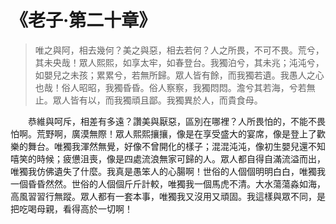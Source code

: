 # 《老子·第二十章》

> 唯之與阿，相去幾何？美之與惡，相去若何？人之所畏，不可不畏。荒兮，其未央哉！眾人熙熙，如享太牢，如春登台。我獨泊兮，其未兆；沌沌兮，如嬰兒之未孩；累累兮，若無所歸。眾人皆有餘，而我獨若遺。我愚人之心也哉！俗人昭昭，我獨昏昏。俗人察察，我獨悶悶。澹兮其若海，兮若無止。眾人皆有以，而我獨頑且鄙。我獨異於人，而貴食母。

&emsp;&emsp;恭維與呵斥，相差有多遠？讚美與厭惡，區別在哪裡？人所畏怕的，不能不畏怕啊。荒野啊，廣漠無際！眾人熙熙攘攘，像是在享受盛大的宴席，像是登上了歡樂的舞台。唯獨我渾然無覺，好像不曾開化的樣子；混混沌沌，像初生嬰兒還不知嘻笑的時候；疲憊沮喪，像是四處流浪無家可歸的人。眾人都自得自滿流溢而出，唯獨我仿佛遺失了什麼。我真是愚笨人的心腸啊！世俗的人個個明明白白，唯獨我一個昏昏然然。世俗的人個個斤斤計較，唯獨我一個馬虎不清。大水蕩蕩淼如海，高風習習行無蹤。眾人都有一套本事，唯獨我又沒用又頑固。我這樣與眾不同，是把吃喝母親，看得高於一切啊！
